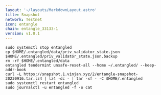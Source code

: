 ```yaml
---
layout: '~/layouts/MarkdownLayout.astro'
title: Snapshot
network: Testnet
icon: entangle
chain: entangle_33133-1
version: v1.0.1
---
```

```
sudo systemctl stop entangled
cp $HOME/.entangled/data/priv_validator_state.json $HOME/.entangled/priv_validator_state.json.backup
rm -rf $HOME/.entangled/data
entangled tendermint unsafe-reset-all --home ~/.entangled/ --keep-addr-book
curl -L https://snapshot.1.vinjan.xyz/2/entangle-snapshot-20230916.tar.lz4 | lz4 -dc - | tar -xf - -C $HOME/.entangled
sudo systemctl restart entangled
sudo journalctl -u entangled -f -o cat
```
